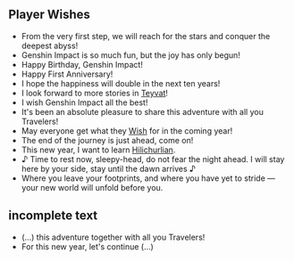 {{EventTabs}}
{{Stub|
*If possible, please fill in the [[#incomplete text|incomplete text]]
*There may be more missing player wishes, they can be found from YouTube video archives/the bottom of the event page.}}
==Player Wishes==
<!--list these in alphabetical order-->
*From the very first step, we will reach for the stars and conquer the deepest abyss!
*Genshin Impact is so much fun, but the joy has only begun!
*Happy Birthday, Genshin Impact!
*Happy First Anniversary!
*I hope the happiness will double in the next ten years!
*I look forward to more stories in [[Teyvat]]!
*I wish Genshin Impact all the best!
*It's been an absolute pleasure to share this adventure with all you Travelers!
*May everyone get what they [[Wish]] for in the coming year!
*The end of the journey is just ahead, come on!
*This new year, I want to learn [[Hilichurlian]].
*♪ Time to rest now, sleepy-head, do not fear the night ahead. I will stay here by your side, stay until the dawn arrives ♪
*Where you leave your footprints, and where you have yet to stride &mdash; your new world will unfold before you.

==incomplete text==
*(...) this adventure together with all you Travelers!
*For this new year, let's continue (...)